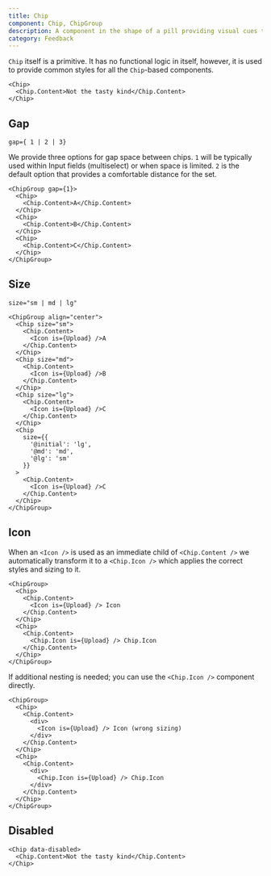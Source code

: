 ```yaml
---
title: Chip
component: Chip, ChipGroup
description: A component in the shape of a pill providing visual cues to prompt users to enter information or filter content.
category: Feedback
---
```


`Chip` itself is a primitive. It has no functional logic in itself, however, it is used to provide common styles for all the `Chip`-based components.

```tsx preview
<Chip>
  <Chip.Content>Not the tasty kind</Chip.Content>
</Chip>
```

## Gap

`gap={ 1 | 2 | 3}`

We provide three options for gap space between chips. `1` will be typically used within Input fields (multiselect) or when space is limited. `2` is the default option that provides a comfortable distance for the set.

```tsx preview
<ChipGroup gap={1}>
  <Chip>
    <Chip.Content>A</Chip.Content>
  </Chip>
  <Chip>
    <Chip.Content>B</Chip.Content>
  </Chip>
  <Chip>
    <Chip.Content>C</Chip.Content>
  </Chip>
</ChipGroup>
```

## Size

`size="sm | md | lg"`

```tsx preview
<ChipGroup align="center">
  <Chip size="sm">
    <Chip.Content>
      <Icon is={Upload} />A
    </Chip.Content>
  </Chip>
  <Chip size="md">
    <Chip.Content>
      <Icon is={Upload} />B
    </Chip.Content>
  </Chip>
  <Chip size="lg">
    <Chip.Content>
      <Icon is={Upload} />C
    </Chip.Content>
  </Chip>
  <Chip
    size={{
      '@initial': 'lg',
      '@md': 'md',
      '@lg': 'sm'
    }}
  >
    <Chip.Content>
      <Icon is={Upload} />C
    </Chip.Content>
  </Chip>
</ChipGroup>
```

## Icon

When an `<Icon />` is used as an immediate child of `<Chip.Content />` we automatically transform it to
a `<Chip.Icon />` which applies the correct styles and sizing to it.

```tsx preview
<ChipGroup>
  <Chip>
    <Chip.Content>
      <Icon is={Upload} /> Icon
    </Chip.Content>
  </Chip>
  <Chip>
    <Chip.Content>
      <Chip.Icon is={Upload} /> Chip.Icon
    </Chip.Content>
  </Chip>
</ChipGroup>
```

If additional nesting is needed; you can use the `<Chip.Icon />` component directly.

```tsx preview
<ChipGroup>
  <Chip>
    <Chip.Content>
      <div>
        <Icon is={Upload} /> Icon (wrong sizing)
      </div>
    </Chip.Content>
  </Chip>
  <Chip>
    <Chip.Content>
      <div>
        <Chip.Icon is={Upload} /> Chip.Icon
      </div>
    </Chip.Content>
  </Chip>
</ChipGroup>
```

## Disabled

```tsx preview
<Chip data-disabled>
  <Chip.Content>Not the tasty kind</Chip.Content>
</Chip>
```
